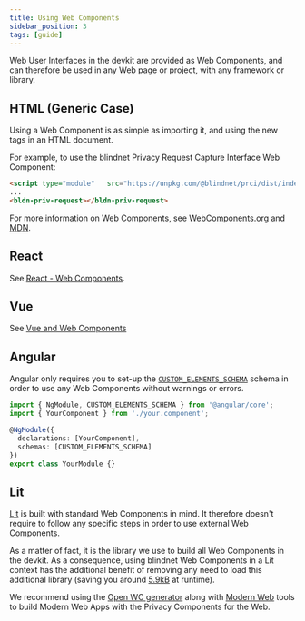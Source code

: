 ```yaml
---
title: Using Web Components
sidebar_position: 3
tags: [guide]
---
```


Web User Interfaces in the devkit are provided as Web Components, and can therefore be used in any Web page or project, with any framework or library.

## HTML (Generic Case)

Using a Web Component is as simple as importing it, and using the new tags in an HTML document.

For example, to use the blindnet Privacy Request Capture Interface Web Component:

```html
<script type="module"   src="https://unpkg.com/@blindnet/prci/dist/index.core.min.js?module"></script>
...
<bldn-priv-request></bldn-priv-request>
```

For more information on Web Components, see [WebComponents.org](https://www.webcomponents.org/introduction) and [MDN](https://developer.mozilla.org/en-US/docs/Web/Web_Components).

## React

See [React - Web Components](https://reactjs.org/docs/web-components.html).

## Vue

See [Vue and Web Components](https://vuejs.org/guide/extras/web-components.html#building-custom-elements-with-vue)

## Angular

Angular only requires you to set-up the [`CUSTOM_ELEMENTS_SCHEMA`](https://angular.io/api/core/CUSTOM_ELEMENTS_SCHEMA) schema in order to use any Web Components without warnings or errors.

```typescript
import { NgModule, CUSTOM_ELEMENTS_SCHEMA } from '@angular/core';
import { YourComponent } from './your.component';

@NgModule({
  declarations: [YourComponent],
  schemas: [CUSTOM_ELEMENTS_SCHEMA]
})
export class YourModule {}
```

## Lit

[Lit](https://lit.dev/) is built with standard Web Components in mind. It therefore doesn't require to follow any specific steps in order to use external Web Components.

As a matter of fact, it is the library we use to build all Web Components in the devkit. As a consequence, using blindnet Web Components in a Lit context has the additional benefit of removing any need to load this additional library (saving you around [5.9kB](https://bundlephobia.com/package/lit) at runtime).

We recommend using the [Open WC generator](https://open-wc.org/guides/developing-components/getting-started/) along with [Modern Web](https://modern-web.dev/) tools to build Modern Web Apps with the Privacy Components for the Web.
